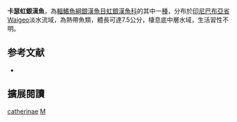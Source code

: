 {{Speciesbox
| name = 卡瑟虹銀漢魚
| image = 
| image_width = 250px
| status = LC
| status_system = IUCN3.1
| genus = Melanotaenia
| species = catherinae
| authority = [[de_Beaufort|de Beaufort]], 1910
| synonyms = *''Rhombatractus catherinae'', de Beaufort, 1910
}}
'''卡瑟虹銀漢魚'''，為[[輻鰭魚綱|輻鰭魚綱]][[銀漢魚目|銀漢魚目]][[虹銀漢魚科|虹銀漢魚科]]的其中一[[種|種]]，分布於[[印尼|印尼]][[巴布亞省|巴布亞省]]Waigeo淡水流域，為熱帶魚類，體長可達7.5公分，棲息底中層水域，生活習性不明。

==参考文献==
*{{FishBase_species|genus=Melanotaenia|species=catherinae|year=2016|month=5}}

== 擴展閱讀 ==
{{refbegin}}
{{wikispecies-inline|Melanotaenia catherinae|卡瑟虹銀漢魚}}
{{refend}}
{{Taxonbar|from=Q3319610}}

[[Category:虹銀漢魚屬|catherinae]]
[[Category:1910年描述的鱼类|M]]


{{魚類小作品}}